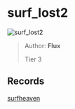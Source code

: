 
# surf_lost2

![surf_lost2](https://raw.githubusercontent.com/Sayt123/SurfMapPics/Maps-and-bonuses/csgo/surf_lost2.jpg)

> Author: **Flux**
>
> Tier 3

## Records

[surfheaven](https://surfheaven.eu/map/surf_lost2)
